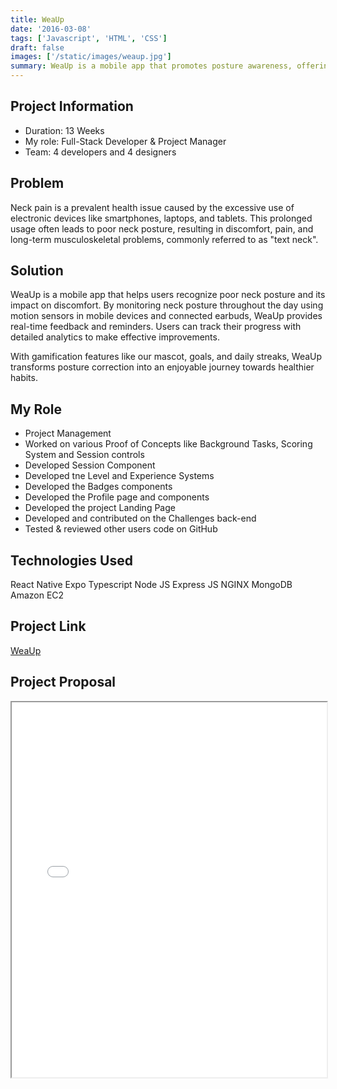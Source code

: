 ```yaml
---
title: WeaUp
date: '2016-03-08'
tags: ['Javascript', 'HTML', 'CSS']
draft: false
images: ['/static/images/weaup.jpg']
summary: WeaUp is a mobile app that promotes posture awareness, offering instant feedback on bad posture when using your phone or wearing earbuds. It helps users develop and maintain good posture habits through detailed analytics, collaborative features, badges, goals, and more.
---
```



## Project Information

- Duration: 13 Weeks
- My role: Full-Stack Developer & Project Manager
- Team: 4 developers and 4 designers

## Problem

Neck pain is a prevalent health issue caused by the excessive use of electronic devices like smartphones, laptops, and tablets. This prolonged usage often leads to poor neck posture, resulting in discomfort, pain, and long-term musculoskeletal problems, commonly referred to as "text neck".

## Solution

WeaUp is a mobile app that helps users recognize poor neck posture and its impact on discomfort. By monitoring neck posture throughout the day using motion sensors in mobile devices and connected earbuds, WeaUp provides real-time feedback and reminders. Users can track their progress with detailed analytics to make effective improvements.

With gamification features like our mascot, goals, and daily streaks, WeaUp transforms posture correction into an enjoyable journey towards healthier habits.

## My Role

- Project Management
- Worked on various Proof of Concepts like Background Tasks, Scoring System and Session controls
- Developed Session Component
- Developed tne Level and Experience Systems
- Developed the Badges components
- Developed the Profile page and components
- Developed the project Landing Page
- Developed and contributed on the Challenges back-end
- Tested & reviewed other users code on GitHub

## Technologies Used

<Badge variant="outlineLarge">React Native</Badge>
<Badge variant="outlineLarge">Expo</Badge>
<Badge variant="outlineLarge">Typescript</Badge>
<Badge variant="outlineLarge">Node JS</Badge>
<Badge variant="outlineLarge">Express JS</Badge>
<Badge variant="outlineLarge">NGINX</Badge>
<Badge variant="outlineLarge">MongoDB</Badge>
<Badge variant="outlineLarge">Amazon EC2</Badge>

## Project Link

[WeaUp](https://weaup.io/)

## Project Proposal

<iframe src="/static/documents/WeaUp_ProjectProposal.pdf" width="100%" height="600px" />

## Project Security Report

<iframe src="/static/documents/beetles-security_report.pdf" width="100%" height="600px" />
